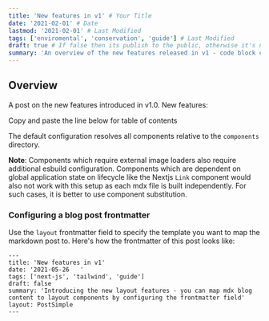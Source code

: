 ```yaml
---
title: 'New features in v1' # Your Title
date: '2021-02-01' # Date
lastmod: '2021-02-01' # Last Modified
tags: ['enviromental', 'conservation', 'guide'] # Last Modified
draft: true # If false then its publish to the public, otherwise it's not public
summary: 'An overview of the new features released in v1 - code block copy, multiple authors, frontmatter layout and more' # Summary
---
```


## Overview  

A post on the new features introduced in v1.0. New features:

Copy and paste the line below for table of contents
<TOCInline toc={props.toc} exclude="Overview" toHeading={2} />


The default configuration resolves all components relative to the `components` directory.

**Note**:
Components which require external image loaders also require additional esbuild configuration.
Components which are dependent on global application state on lifecycle like the Nextjs `Link` component would also not work with this setup as each mdx file is built independently.
For such cases, it is better to use component substitution.



### Configuring a blog post frontmatter

Use the `layout` frontmatter field to specify the template you want to map the markdown post to. Here's how the frontmatter of this post looks like:

```
---
title: 'New features in v1'
date: '2021-05-26   '
tags: ['next-js', 'tailwind', 'guide']
draft: false
summary: 'Introducing the new layout features - you can map mdx blog content to layout components by configuring the frontmatter field'
layout: PostSimple
---
```
